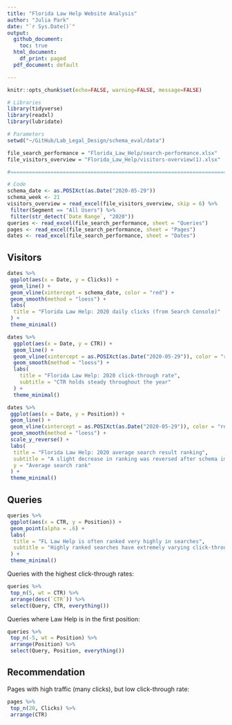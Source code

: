 ```yaml
---
title: "Florida Law Help Website Analysis"
author: "Julia Park"
date: "`r Sys.Date()`"
output:
  github_document:
    toc: true
  html_document:
    df_print: paged
  pdf_document: default

---
```


```r
knitr::opts_chunk$set(echo=FALSE, warning=FALSE, message=FALSE)
```

```r
# Libraries
library(tidyverse)
library(readxl)
library(lubridate)

# Parameters
setwd("~/GitHub/Lab_Legal_Design/schema_eval/data")

file_search_performance = "Florida_Law_Help/search-performance.xlsx" 
file_visitors_overview = "Florida_Law_Help/visitors-overview(1).xlsx"

#===============================================================================

# Code
schema_date <- as.POSIXct(as.Date("2020-05-29"))
schema_week <- 21
visitors_overview = read_excel(file_visitors_overview, skip = 6) %>% 
 filter(Segment == "All Users") %>% 
 filter(str_detect(`Date Range`, "2020"))
queries <- read_excel(file_search_performance, sheet = "Queries")
pages <- read_excel(file_search_performance, sheet = "Pages")
dates <- read_excel(file_search_performance, sheet = "Dates")

```

## Visitors 

```r
dates %>% 
 ggplot(aes(x = Date, y = Clicks)) + 
 geom_line() + 
 geom_vline(xintercept = schema_date, color = "red") +
 geom_smooth(method = "loess") + 
 labs(
  title = "Florida Law Help: 2020 daily clicks (from Search Console)"
 ) + 
 theme_minimal()
```


```r
dates %>% 
  ggplot(aes(x = Date, y = CTR)) + 
  geom_line() + 
  geom_vline(xintercept = as.POSIXct(as.Date("2020-05-29")), color = "red") +
  geom_smooth(method = "loess") +
  labs(
    title = "Florida Law Help: 2020 click-through rate", 
    subtitle = "CTR holds steady throughout the year"
  ) + 
  theme_minimal()
```


```r
dates %>% 
 ggplot(aes(x = Date, y = Position)) + 
 geom_line() + 
 geom_vline(xintercept = as.POSIXct(as.Date("2020-05-29")), color = "red") +
 geom_smooth(method = "loess") + 
 scale_y_reverse() + 
 labs(
  title = "Florida Law Help: 2020 average search result ranking", 
  subtitle = "A slight decrease in ranking was reversed after schema implementatio", 
  y = "Average search rank"
 ) + 
 theme_minimal()
```


## Queries

```r
queries %>% 
 ggplot(aes(x = CTR, y = Position)) + 
 geom_point(alpha = .6) + 
 labs(
  title = "FL Law Help is often ranked very highly in searches", 
  subtitle = "Highly ranked searches have extremely varying click-through rates"
 ) +
 theme_minimal()
```

Queries with the highest click-through rates: 

```r
queries %>% 
 top_n(5, wt = CTR) %>% 
 arrange(desc(`CTR`)) %>% 
 select(Query, CTR, everything())
```

Queries where Law Help is in the first position: 

```r
queries %>% 
 top_n(-5, wt = Position) %>% 
 arrange(Position) %>% 
 select(Query, Position, everything())
```


## Recommendation

Pages with high traffic (many clicks), but low click-through rate: 

```r
pages %>% 
 top_n(20, Clicks) %>% 
 arrange(CTR)
```
